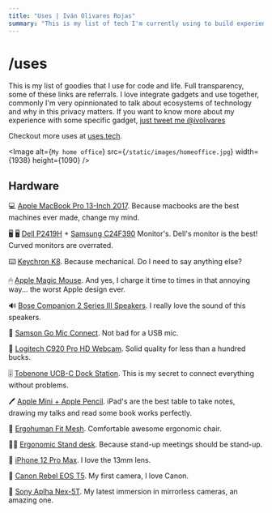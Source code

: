 ```yaml
---
title: "Uses | Iván Olivares Rojas"
summary: "This is my list of tech I'm currently using to build experiences."
---
```


# /uses

This is my list of goodies that I use for code and life. Full transparency, some of these links are referrals. I love integrate gadgets and use together, commonly I'm very opinnionated to talk about ecosystems of technology and why in this privacy matters. If you want to know more about my experience with some specific gadget, [just tweet me @ivolivares](https://twitter.com/ivolivares)

Checkout more uses at [uses.tech](https://uses.tech).

<Image
  alt={`My home office`}
  src={`/static/images/homeoffice.jpg`}
  width={1938}
  height={1090}
/>

## Hardware

💻  [Apple MacBook Pro 13-Inch 2017](https://www.pcmag.com/reviews/apple-macbook-pro-13-inch-2017). Because macbooks are the best machines ever made, change my mind.

🖥 🖥  [Dell P2419H](https://www.amazon.com/Dell-Screen-LED-Lit-Monitor-P2419H/dp/B07F8XZN69) + [Samsung C24F390](https://www.amazon.com/Samsung-LC24F390FHNXZA-24-inch-Monitor-FreeSync/dp/B01CX26WPY) Monitor's. Dell's monitor is the best! Curved monitors are overrated.

⌨️  [Keychron K8](https://www.keychron.com/products/keychron-k8-tenkeyless-wireless-mechanical-keyboard). Because mechanical. Do I need to say anything else?

🖱  [Apple Magic Mouse](https://www.amazon.com/-/es/Apple-Magic-Mouse-inal%C3%A1mbrico-recargable/dp/B07BR94PPD). And yes, I charge it time to times in that annoying way... the worst Apple design ever.

🔊  [Bose Companion 2 Series III Speakers](https://www.bose.com/en_us/products/speakers/stereo_speakers/companion-2-series-iii-multimedia-speaker-system.html). I really love the sound of this speakers.

🎤  [Samson Go Mic Connect](http://www.samsontech.com/samson/products/microphones/usb-microphones/gomicconnect/). Not bad for a USB mic.

🎥  [Logitech C920 Pro HD Webcam](https://www.amazon.com/gp/product/B085TFF7M1/). Solid quality for less than a hundred bucks.

🎚️  [Tobenone UCB-C Dock Station](https://www.amazon.com/Estaci%C3%B3n-acoplamiento-Monitor-pantalla-Ethernet/dp/B088D5436G?ref_=ast_sto_dp). This is my secret to connect everything without problems.

🖊️  [Apple Mini + Apple Pencil](https://www.apple.com/ipad-mini/). iPad's are the best table to take notes, drawing my talks and read some book works perfectly.

💺  [Ergohuman Fit Mesh](https://bookstore.cl/silla-ergohuman/silla-ergohuman-fit-mesh-58.html). Comfortable awesome ergonomic chair.

👨‍💻  [Ergonomic Stand desk](https://ergonomics.cl/products/escritorio-electrico-avanzado?variant=36498974441621). Because stand-up meetings should be stand-up.

📱  [iPhone 12 Pro Max](https://www.apple.com/iphone-12-pro/). I love the 13mm lens.

📸  [Canon Rebel EOS T5](https://www.cla.canon.com/cla/es/support/consumer/cameras/eos_cameras/eos_rebel_t5). My first camera, I love Canon.

📸  [Sony Aplha Nex-5T](https://www.amazon.com/Sony-NEX-5TL-Mirrorless-Digital-16-50mm/dp/B00ENZRP38). My latest immersion in mirrorless cameras, an amazing one.

<ListGroup>
  <ListItems title="Software & Apps">
    <ListItem
      text="iTerm2"
      href="https://iterm2.com"å
      description="The best terminal for Mac OS."
    />
    <ListItem
      text="ZSH + OhMyZSH"
      href="https://ohmyz.sh"
      description="Why you will complicate the things if you can use OhMyZSH?"
    />
    <ListItem
      text="Zeitgeist"
      href="https://zeitgeist.daneden.me"
      description="1 tab less in the browser, I miss the notifications but is a good complement to work with Vercel."
    />
    <ListItem
      text="Squoosh"
      href="https://squoosh.app"
      description="Performance matters."
    />
    <ListItem
      text="1Password"
      href="https://1password.com"
      description="The best cross-platform security service."
    />
    <ListItem
      text="WARP"
      href="https://1.1.1.1"
      description="Privacy, Security and Speed internet."
    />
  </ListItems>
  <ListItems title="IDE & Extensions">
    <ListItem
      text="VSCode"
      href="https://code.visualstudio.com"
      description="Yep, in 202x Microsoft has the best IDE."
    />
    <ListItem
      text="Dracula Theme"
      href="https://draculatheme.com/"
      description="For VSCode, is a nice dark theme."
    />
    <ListItem
      text="Dank Mono Font"
      href="https://philpl.gumroad.com/l/dank-mono"
      description="The sexiest font for coding ever."
    />
    <ListItem
      text="PowerLevel 10k"
      href="https://github.com/romkatv/powerlevel10k"
      description="Theme for ZSH with useful features."
    />
  </ListItems>
  <ListItems title="Git, Building, Hosting, Monitoring">
    <ListItem
      text="Github"
      href="https://github.com"
      description="Preferred by me over GitLab."
    />
    <ListItem
      text="Travis CI"
      href="https://travis-ci.com"
      description="Testing and CI/CD pipelines"
    />
    <ListItem
      text="Sentry"
      href="https://sentry.io"
      description="Trace errors and bugs"
    />
    <ListItem
      text="Vercel"
      href="https://vercel.com"
      description="My favorite serverless host in DX."
    />
    <ListItem
      text="Meercode"
      href="https://meercode.io/"
      description="Monitoring CI and Deployments from Github Actions, Vercel and Travic-CI"
    />
    <ListItem
      text="Cloudflare"
      href="https://www.cloudflare.com"
      description="DNS, CDN, WAF and DDoS protection."
    />
  </ListItems>
  <ListItems title="Automation (IOT)">
    <ListItem
      text="Google Home Mini"
      href="https://store.google.com/us/product/google_nest_mini"
      description="Ok Google, ask to Alexa about Siri jokes."
    />
    <ListItem
      text="Philips HUE Lights"
      href="https://www.philips-hue.com/en-hk/products/smart-lightbulbs"
      description="Since 2015, using this IOT amazing lights."
    />
    <ListItem
      text="Philips HUE Play Lights + Sync Box"
      href="https://www.philips-hue.com/en-hk/explore-hue/propositions/entertainment/sync-with-tv"
      description="Cinema experience and music/video sync, just for fun and rock."
    />
    <ListItem
      text="NEO IR Remote Controller"
      href="https://szneo.com/en/products/show.php?id=231"
      description="Controling everything with this simple gadget."
    />
  </ListItems>
  <ListItems title="Music System">
    <ListItem
      text="Technics SL-BD22 Turntable"
      href="https://www.amazon.com/-/es/Technics-SL-BD22-Stereo-tocadiscos-suspendido-Fabricante/dp/B00006I5WC"
      description="This is an beautiful -stereo- amazing turntable."
    />
    <ListItem
      text="Yamaha RX-396 Receiver"
      href="https://www.amazon.com/Yamaha-RX-396-Stereo-Receiver/dp/B0006IJHEQ"
      description="The power of Yamaha + the possibilities of this nice receiver to improver my music system."
    />
    <ListItem
      text="Samson Media ONE 4a"
      href="http://www.samsontech.com/samson/products/studio-monitors/media-one/mediaone4a"
      description="Yes, I need better speakers but this one works until now to listen good music on Vinyls."
    />
  </ListItems>
  <ListItems title="Misc. items">
    <ListItem
      text="Microsoft Arch Mouse"
      href="https://www.microsoft.com/en-us/d/microsoft-arc-mouse-black/8mwhbv8qvskr"
      description="My mouse backup, when I need to charge the Apple's one, I always have this amazing mouse ready."
    />
    <ListItem
      text="Thule TSBP-115 Laptop Backpack"
      href="https://www.thule.com/en-us/backpacks/laptop-backpacks/thule-stravan-daypack-_-tl_85854231619"
      description="Extremely awesome tech backpack."
    />
    <ListItem
      text="Apple Watch Serie 5"
      href="https://www.amazon.com/-/es/Apple-Aluminio-espacial-deportiva-negra/dp/B07XQXPF21?th=1"
      description="The worst battery life in an Apple product, but the best smartwatch for Apple Ecosystem."
    />
    <ListItem
      text="Apple AirPods Pro"
      href="https://www.apple.com/airpods-pro/"
      description="Spatial audio, noise cancelling, amazing headphones."
    />
    <ListItem
      text="Apple AirPods Max"
      href="https://www.apple.com/airpods-max/"
      description="The most beautiful headphones from Apple, yet. My favorites."
    />
  </ListItems>
</ListGroup>